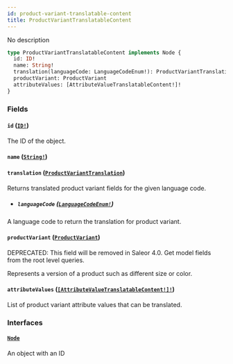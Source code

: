 ```yaml
---
id: product-variant-translatable-content
title: ProductVariantTranslatableContent
---
```


No description

```graphql
type ProductVariantTranslatableContent implements Node {
  id: ID!
  name: String!
  translation(languageCode: LanguageCodeEnum!): ProductVariantTranslation
  productVariant: ProductVariant
  attributeValues: [AttributeValueTranslatableContent!]!
}
```

### Fields

#### `id` ([`ID!`](../../../developer/api-reference/scalars/id))

The ID of the object.

#### `name` ([`String!`](../../../developer/api-reference/scalars/string))

#### `translation` ([`ProductVariantTranslation`](../../../developer/api-reference/objects/product-variant-translation))

Returns translated product variant fields for the given language code.

- ##### `languageCode` ([`LanguageCodeEnum!`](../../../developer/api-reference/enums/language-code-enum))

A language code to return the translation for product variant.

#### `productVariant` ([`ProductVariant`](../../../developer/api-reference/objects/product-variant))

<span class="badge badge--warning">DEPRECATED: This field will be removed in Saleor 4.0. Get model fields from the root level queries.</span>

Represents a version of a product such as different size or color.

#### `attributeValues` ([`[AttributeValueTranslatableContent!]!`](../../../developer/api-reference/objects/attribute-value-translatable-content))

List of product variant attribute values that can be translated.

### Interfaces

#### [`Node`](../../../developer/api-reference/interfaces/node)

An object with an ID
